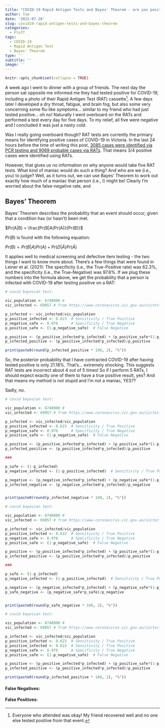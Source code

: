 ```yaml
---
title: "COVID-19 Rapid Antigen Tests and Bayes' Theorem - are you positive that you're certain that you're positive?"
author: Tom
date: '2022-07-28'
slug: covid19-rapid-antigen-tests-and-bayes-theorem
categories:
  - Fluff
tags:
  - COVID-19
  - Rapid Antigen Test
  - Bayes' Theorem
type: ''
subtitle: ''
image: ''
---
```


```r
knitr::opts_chunk$set(collapse = TRUE)
```

A week ago I went to dinner with a group of friends.
The next day the person sat opposite me informed me they had tested positive for COVID-19, including a photo of their Rapid Antigen Test (RAT) cassette[^1].
A few days later I developed a dry throat, fatigue, and brain fog, but also some very concerning some flu-like symptoms... similar to my friend who had just tested positive... oh no!
Naturally I went overboard on the RATs and performed a test every day for five days.
To my relief, all five were negative and I concluded it was just a nasty cold.

[^1]: Everyone who attended was okay!
    My friend recovered well and no one else tested positive from that event.

Was I really going overboard though?
RAT tests are currently the primary means for identifying positive cases of COVID-19 in Victoria.
In the last 24 hours before the time of writing this post, [3085 cases were identified via PCR testing and 9069 probable cases via RATs](https://www.coronavirus.vic.gov.au/victorian-coronavirus-covid-19-data).
That means 3/4 positive cases were identified using RATs.

However, that gives us no information on why anyone would take five RAT tests.
What kind of maniac would do such a thing?
And who are we (i.e., you) to judge?
Well, as it turns out, we can use Bayes' Theorem to work out exactly how much of a maniac that person (i.e., I) might be!
Clearly I'm worried about the false-negative rate, and

## Bayes' Theorem

Bayes' Theorem describes the probability that an event should occur, given that a condition has (or hasn't) been met.

$Pr(A|B) = \frac{Pr(B|A)Pr(A)}{Pr(B)}$

$Pr(B)$ is found with the following equation:

$Pr(B) = Pr(B|A)Pr(A) + Pr(D|\bar{A})Pr(\bar{A})$

It applies well to medical screening and defective item testing - the two things I want to know more about.
There's a few things that were found in Leiner et al. (2021): The specificity (i.e., the True-Positive rate) was 62.3%, and the specificity (i.e., the True-Negative) was 97.6%.
If we plug these numbers into the formula above, we get the probability that a person is infected with COVID-19 after testing positive on a RAT: \n

```r
# covid bayesian test:

vic_population <- 6740000 # 
vic_infected <- 69057 # from https://www.coronavirus.vic.gov.au/victorian-coronavirus-covid-19-data

p_infected <- vic_infected/vic_population
p_positive_infected <- 0.623  # Sensitivity / True Positive
p_negative_safe <- 0.976      # Specificity / True Negative
p_positive_safe <- (1-p_negative_safe)  # False Negative

p_positive <- (p_positive_infected*p_infected) + (p_positive_safe*(1-p_infected))
p_infected_positive <- (p_positive_infected*p_infected)/p_positive

print(paste0(round(p_infected_positive * 100, 2), "%"))
```

\n

So, the posterior probability that I have contracted COVID-19 after having tested positive is only 21.18%.
That's... extremely shocking.
This suggests RAT tests are incorrect about 4 out of 5 times!
So if I perform 5 RATs, I should expect exactly one of them to have a true positive result, yes?
And that means my method is not stupid and I'm not a maniac, YES??
\n

Sadly, no.

```r
# covid bayesian test:

vic_population <- 6740000 # 
vic_infected <- 69057 # from https://www.coronavirus.vic.gov.au/victorian-coronavirus-covid-19-data

p_infected <- vic_infected/vic_population
p_positive_infected <- 0.623  # Sensitivity / True Positive
p_negative_safe <- 0.976      # Specificity / True Negative
p_positive_safe <- (1-p_negative_safe)  # False Negative

p_positive <- (p_positive_infected*p_infected) + (p_positive_safe*(1-p_infected))
p_infected_positive <- (p_positive_infected*p_infected)/p_positive

###

p_safe <- (1-p_infected)
p_negative_infected <- (1-p_positive_infected)  # Sensitivity / True Positive

p_negative <- (p_negative_infected*p_infected) + (p_negative_safe*(1-p_infected))
p_infected_negative <- (p_negative_infected*p_infected)/p_negative


print(paste0(round(p_infected_negative * 100, 2), "%"))
```

```r
# covid bayesian test:

vic_population <- 6740000 # 
vic_infected <- 69057 # from https://www.coronavirus.vic.gov.au/victorian-coronavirus-covid-19-data

p_infected <- vic_infected/vic_population
p_positive_infected <- 0.623  # Sensitivity / True Positive
p_negative_safe <- 0.976      # Specificity / True Negative
p_positive_safe <- (1-p_negative_safe)  # False Negative

p_positive <- (p_positive_infected*p_infected) + (p_positive_safe*(1-p_infected))
p_infected_positive <- (p_positive_infected*p_infected)/p_positive

###

p_safe <- (1-p_infected)
p_negative_infected <- (1-p_positive_infected)  # Sensitivity / True Positive

p_negative <- (p_negative_infected*p_infected) + (p_negative_safe*(1-p_infected))
p_safe_negative <- (p_negative_safe*p_safe)/p_negative


print(paste0(round(p_safe_negative * 100, 2), "%"))
```

```r
# covid bayesian test:

vic_population <- 6740000 # 
vic_infected <- 69057 # from https://www.coronavirus.vic.gov.au/victorian-coronavirus-covid-19-data

p_infected <- vic_infected/vic_population
p_positive_infected <- 0.623  # Sensitivity / True Positive
p_positive_infected <- 0.623  # Sensitivity / True Positive
p_negative_safe <- 0.976      # Specificity / True Negative
p_positive_safe <- (1-p_negative_safe)  # False Negative

p_positive <- (p_positive_infected*p_infected) + (p_positive_safe*(1-p_infected))
p_infected_positive <- (p_positive_infected*p_infected)/p_positive

print(paste0(round(p_infected_positive * 100, 2), "%"))
```

#### False Negatives:

#### False Positives:

